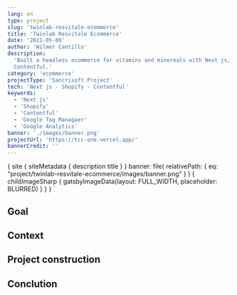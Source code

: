 ```yaml
---
lang: en
type: project
slug: 'twinlab-resvitale-ecommerce'
title: 'Twinlab Resvitale Ecommerce'
date: '2021-05-09'
author: 'Wilmer Cantillo'
description:
  'Built a headless ecommerce for vitamins and minereals with Next js, Shopify y
  Contentful.'
category: 'ecommerce'
projectType: 'Sancrisoft Project'
tech: 'Next js - Shopify - Contentful'
keywords:
  - 'Next js'
  - 'Shopify'
  - 'Contentful'
  - 'Google Tag Managaer'
  - 'Google Analytics'
banner: './images/banner.png'
projectUrl: 'https://tcc-one.vercel.app/'
bannerCredit: ''
---
```


  {
    site {
      siteMetadata {
        description
        title
      }
    }
    banner: file(
      relativePath: {
        eq: "project/twinlab-resvitale-ecommerce/images/banner.png"
      }
    ) {
      childImageSharp {
        gatsbyImageData(layout: FULL_WIDTH, placeholder: BLURRED)
      }
    }
  }
`

## Goal

## Context

## Project construction

## Conclution
